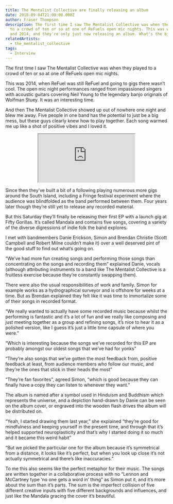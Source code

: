 ```yaml
---
title: The Mentalist Collective are finally releasing an album
date: 2018-09-04T21:00:00.000Z
author: Fraser Thompson
description: The first time I saw The Mentalist Collective was when they played
  to a crowd of ten or so at one of ReFuels open mic nights. This was way back
  and 2014, and they're only just now releasing an album. What's the big idea?
relatedArtists:
  - the_mentalist_collective
tags:
  - Interview
---
```



The first time I saw The Mentalist Collective was when they played to a crowd of ten or so at one of ReFuels open mic nights.

This was 2014, when ReFuel was still ReFuel and going to gigs there wasn’t cool. The open mic night performances ranged from impassioned singers with acoustic guitars covering Neil Young to the legendary banjo originals of Wolfman Stuey. It was an interesting time.

And then The Mentalist Collective showed up out of nowhere one night and blew me away. Five people in one band has the potential to just be a big mess, but these guys clearly knew how to play together. Each song warmed me up like a shot of positive vibes and I loved it.

<center><iframe style={{border: 0, width: "100%", height: "120px"}} src="https://bandcamp.com/EmbeddedPlayer/album=38699114/size=large/bgcol=ffffff/linkcol=0687f5/tracklist=false/artwork=small/transparent=true/" seamless><a href="http://thementalistcollective.bandcamp.com/album/mandala-ep">Mandala EP by The Mentalist Collective</a></iframe></center>

Since then they’ve built a bit of a following playing numerous more gigs around the South Island, including a Fringe festival experiment where the audience was blindfolded as the band performed between them. Four years later though they’re still yet to release any recorded material.

But this Saturday they’ll finally be releasing their first EP with a launch gig at Fifty Gorillas. It’s called Mandala and contains five songs, covering a variety of the diverse digressions of indie folk the band explores.

I met with bandmembers Danie Erickson, Simon and Brendan Christie (Scott Campbell and Robert Milne couldn’t make it) over a well deserved pint of the good stuff to find out what’s going on.

“We’ve had more fun creating songs and performing those songs than concentrating on the songs and recording them” explained Danie, vocals (although attributing instruments to a band like The Mentalist Collective is a fruitless exercise because they’re constantly swapping them).

There were also the usual responsibilities of work and family. Simon for example works as a hydrographical surveyor and is offshore for weeks at a time. But as Brendan explained they felt like it was time to immortalize some of their songs in recorded format.

“We really wanted to actually have some recorded music because whilst the performing is fantastic and it’s a lot of fun and we really like composing and just meeting together as a group and refining songs, it’s nice to hear it as a polished version, like I guess it’s just a little time capsule of where you were.”

“Which is interesting because the songs we’ve recorded for this EP are probably amongst our oldest songs that we’ve had for yonks”

“They’re also songs that we’ve gotten the most feedback from, positive feedback at least, from audience members who follow our music, and they’re the ones that stick in their heads the most”

“They’re fan favorites”, agreed Simon, “which is good because they can finally have a copy they can listen to whenever they want.”

The album is named after a symbol used in Hinduism and Buddhism which represents the universe, and a depiction hand-drawn by Danie can be seen on the album cover, or engraved into the wooden flash drives the album will be distributed on.

“Yeah, I started drawing them last year,” she explained “they’re good for mindfulness and keeping yourself in the present time, and through that it’s helped supported neuroplasticity and that’s why I started doing it so much and it became this weird habit”

“But we picked the particular one for the album because it’s symmetrical from a distance, it looks like it’s perfect, but when you look up close it’s not actually symmetrical and there’s like inaccuracies.”

To me this also seems like the perfect metaphor for their music. The songs are written together in a collaborative process with no “Lennon and McCartney type ‘no one gets a word in’ thing” as Simon put it, and it’s more about the sum than it’s parts. The sum is the imperfect collision of five different creative inputs with five different backgrounds and influences, and just like the Mandala gracing the cover it’s beautiful.
